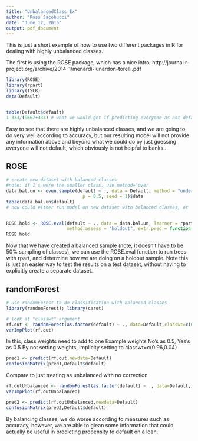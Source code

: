 ```yaml
---
title: "UnbalancedClass_Ex"
author: "Ross Jacobucci"
date: "June 12, 2015"
output: pdf_document
---
```


This is just a short example of how to use two different packages in R for dealing with highly unbalanced classes.

The first is using the ROSE package, which has a nice intro:
http://journal.r-project.org/archive/2014-1/menardi-lunardon-torelli.pdf

```r
library(ROSE)
library(rpart)
library(ISLR)
data(Default)


table(Default$default)
1-333/(9667+333) # what we would get if predicting everyone as not defaulting
```

Easy to see that there are highly unbalanced classes, and we are going to do very well according to accuracy, but our resulting model will not provide any information above and beyond what we could do by just guessing everyone will not default, which obviously is not helpful to banks...

## ROSE

```r
# create new dataset with balanced classes
#note: if 1's were the smaller class, use method="over
data.bal.un <- ovun.sample(default ~ ., data = Default, method = "under",
                             p = 0.5, seed = 1)$data
table(data.bal.un$default)
# now could either run model on new dataset with balanced classes, or


ROSE.hold <- ROSE.eval(default ~ ., data = data.bal.un, learner = rpart,acc.measure="auc",
                       method.assess = "holdout", extr.pred = function(obj)obj[,2], seed = 1)
ROSE.hold
```

Now that we have created a balanced sample (note, it doesn't have to be 50% sampling of classes), we can use the ROSE.eval function to run trees with rpart, and determine how we are doing on a holdout sample. Note this is just an easier way to test the results on a test dataset, without having to explicitly create a separate dataset.


## randomForest

```r

# use randomForest to do classification with balanced classes
library(randomForest); library(caret)

# look at "classwt" argument
rf.out <- randomForest(as.factor(default) ~ ., data=Default,classwt=c(0.5,0.5),importance=TRUE)
varImpPlot(rf.out)

```



In this, class weights need to add to one
Example weights No's as 0.5, Yes's as 0.5
By not setting weights, implicity setting to classwt=c(0.96,0.04)

```r
pred1 <- predict(rf.out,newdata=Default)
confusionMatrix(pred1,Default$default)

```

Compare to just treating as unbalanced with no correction
```r

rf.outUnbalanced <- randomForest(as.factor(default) ~ ., data=Default,importance=TRUE)
varImpPlot(rf.outUnbalanced)

pred2 <- predict(rf.outUnbalanced,newdata=Default)
confusionMatrix(pred2,Default$default)

```

By balancing classes, we do worse according to measures such as accuracy, however, we are able to glean some information that could actually be useful in predicting propensity to default on a loan.
